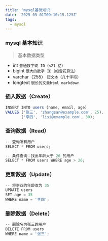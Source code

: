 ```yaml
---
title: 'mysql基础知识'
date: '2025-05-01T09:10:15.125Z'
tags:
  - mysql
---
```


### mysql 基本知识

> 基本数据类型

- int `普通数字或 ID（<21 亿）`
- bigint `很大的数字 ID（如雪花算法）`
- varchar（255） `短文本（几十字符）`
- longtext `很长的文章html markdown`

### 插入数据（Create）
```jsx
INSERT INTO users (name, email, age)
VALUES ('张三', 'zhangsan@example.com', 25),
       ('李四', 'lisi@example.com', 30);
```

###  查询数据（Read）
```jsx
-- 查询所有用户
SELECT * FROM users;

-- 条件查询：找出年龄大于 26 的用户
SELECT * FROM users WHERE age > 26;
```

### 更新数据（Update）
```jsx
-- 将李四的年龄改为 35
UPDATE users
SET age = 35
WHERE name = '李四';
```

### 删除数据（Delete）
```jsx
-- 删除名为张三的用户
DELETE FROM users
WHERE name = '张三';
```
